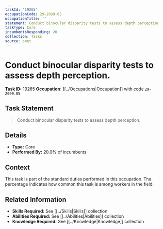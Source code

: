 ```yaml
---
taskId: '19265'
occupationCode: 29-2099.05
occupationTitle: ''
statement: Conduct binocular disparity tests to assess depth perception.
taskType: Core
incumbentsResponding: 20
collection: Tasks
source: onet
---
```

# Conduct binocular disparity tests to assess depth perception.

**Task ID:** 19265
**Occupation:** [[../Occupations|Occupation]] with code `29-2099.05`

## Task Statement

> Conduct binocular disparity tests to assess depth perception.

## Details

- **Type:** Core
- **Performed By:** 20.0% of incumbents

## Context

This task is part of the standard duties performed in this occupation. The percentage indicates how common this task is among workers in the field.

## Related Information

- **Skills Required:** See [[../Skills|Skills]] collection
- **Abilities Required:** See [[../Abilities|Abilities]] collection
- **Knowledge Required:** See [[../Knowledge|Knowledge]] collection

